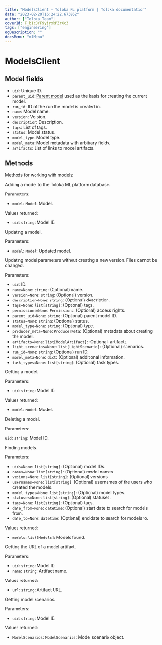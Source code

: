 ```yaml
---
title: "ModelsClient — Toloka ML platform | Toloka documentation"
date: "2023-02-20T16:24:22.673862"
author: ["Toloka Team"]
coverId: F_bIcOYF9yjrxkPZrXc3
tags: ["engineering"]
ogDescription: ""
docsMenu: "mlMenu"
---
```


# ModelsClient

## Model fields

* `uid`: Unique ID.
* `parent_uid`: [Parent model](/docs/toloka-ml/models/collections#foundation-models) used as the basis for creating the current model.
* `run_id`: ID of the run the model is created in.
* `name`: Model name.
* `version`: Version.
* `description`: Description.
* `tags`: List of tags.
* `status`: Model status.
* `model_type`: Model type.
* `model_meta`: Model metadata with arbitrary fields.
* `artifacts`: List of links to model artifacts.

## Methods

Methods for working with models:

<Cut title="add(self, model)">

Adding a model to the Toloka ML platform database.

Parameters:

* `model`: `Model`: Model.

Values returned:

* `uid`: `string`: Model ID.

</Cut>

<Cut title="update(self, model)">

Updating a model.

Parameters:

* `model`: `Model`: Updated model.

</Cut>

<Cut title="patch(self, uid, name, version, description, tags, permissions, parent_uid, status, model_type, producer_meta, artifacts, light_scenarios, run_id, model_meta, task_types)">

Updating model parameters without creating a new version. Files cannot be changed.

Parameters:

* `uid`: ID.
* `name=None`: `string`: (Optional) name.
* `version=None`: `string`: (Optional) version.
* `description=None`: `string`: (Optional) description.
* `tags=None`: `list[string]`: (Optional) tags.
* `permissions=None`: `Permissions`: (Optional) access rights.
* `parent_uid=None`: `string`: (Optional) parent model ID.
* `status=None`: `string`: (Optional) status.
* `model_type=None`: `string`: (Optional) type.
* `producer_meta=None`: `ProducerMeta`: (Optional) metadata about creating the model.
* `artifacts=None`: `list[ModelArtifact]`: (Optional) artifacts.
* `light_scenarios=None`: `list[LightScenario]`: (Optional) scenarios.
* `run_id=None`: `string`: (Optional) run ID.
* `model_meta=None`: `dict`: (Optional) additional information.
* `task_types=None`: `list[string]`: (Optional) task types.

</Cut>

<Cut title="get(self, uid)">

Getting a model.

Parameters:

* `uid`: `string`: Model ID.

Values returned:

* `model`: `Model`: Model.

</Cut>

<Cut title="delete(self, uid)">

Deleting a model.

Parameters:

`uid`: `string`: Model ID.

</Cut>

<Cut title="find(self, uids, names, versions, usernames, model_types, statuses, tags, date_from, date_to)">

Finding models.

Parameters:

* `uids=None`: `list[string]`: (Optional) model IDs.
* `names=None`: `list[string]`: (Optional) model names.
* `vesions=None`: `list[string]`: (Optional) versions.
* `usernames=None`: `list[string]`: (Optional) usernames of the users who created the models.
* `model_types=None`: `list[string]`: (Optional) model types.
* `statuses=None`: `list[string]`: (Optional) statuses.
* `tags=None`: `list[string]`: (Optional) tags.
* `date_from=None`: `datetime`: (Optional) start date to search for models from.
* `date_to=None`: `datetime`: (Optional) end date to search for models to.

Values returned:

* `models`: `list[Models]`: Models found.

</Cut>

<Cut title="get_model_artifact_url(self, uid, name)">

Getting the URL of a model artifact.

Parameters:

* `uid`: `string`: Model ID.
* `name`: `string`: Artifact name.

Values returned:

* `url`: `string`: Artifact URL.

</Cut>

<Cut title="get_model_scenarios(self, uid)">

Getting model scenarios.

Parameters:

* `uid`: `string`: Model ID.

Values returned:

* `ModelScenarios`: `ModelScenarios`: Model scenario object.

</Cut>
